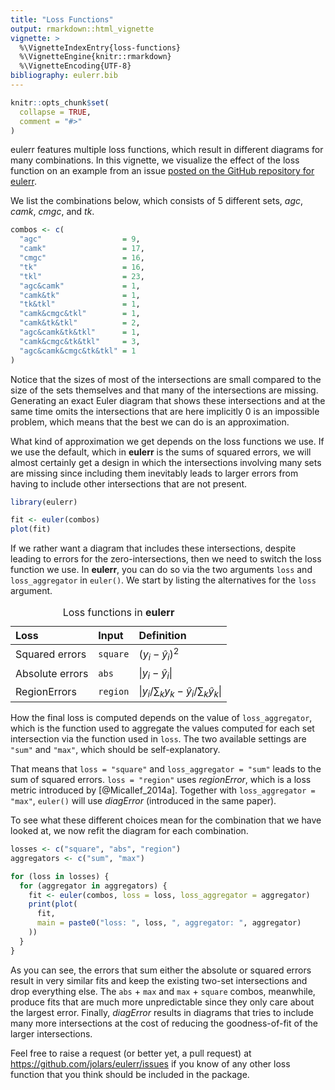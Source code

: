 ```yaml
---
title: "Loss Functions"
output: rmarkdown::html_vignette
vignette: >
  %\VignetteIndexEntry{loss-functions}
  %\VignetteEngine{knitr::rmarkdown}
  %\VignetteEncoding{UTF-8}
bibliography: eulerr.bib
---
```


```r
knitr::opts_chunk$set(
  collapse = TRUE,
  comment = "#>"
)
```

eulerr features multiple loss functions, which result in different diagrams
for many combinations. In this vignette, we visualize the effect of the loss
function on an example from an issue [posted on the GitHub repository for
eulerr](https://github.com/jolars/eulerr/issues/93).

We list the combinations below, which consists of 5 different sets,
*agc*, *camk*, *cmgc*, and *tk*.

```r
combos <- c(
  "agc"                  = 9,
  "camk"                 = 17,
  "cmgc"                 = 16,
  "tk"                   = 16,
  "tkl"                  = 23,
  "agc&camk"             = 1,
  "camk&tk"              = 1,
  "tk&tkl"               = 1,
  "camk&cmgc&tkl"        = 1,
  "camk&tk&tkl"          = 2,
  "agc&camk&tk&tkl"      = 1,
  "camk&cmgc&tk&tkl"     = 3,
  "agc&camk&cmgc&tk&tkl" = 1
)
```

Notice that the sizes of most of the intersections are small compared to the
size of the sets themselves and that many of the
intersections are missing. Generating an exact Euler diagram that shows these
intersections and at the same time omits the intersections that are here
implicitly 0 is an impossible problem, which means that the best
we can do is an approximation.

What kind of approximation we get depends on the loss functions we use.
If we use the default, which in **eulerr** is the sums of squared errors, we
will almost certainly get a design in which the intersections involving many
sets are missing since including them inevitably leads to larger errors from
having to include other intersections that are not present.

```r
library(eulerr)

fit <- euler(combos)
plot(fit)
```

If we rather want a diagram that includes these intersections, despite 
leading to errors for the zero-intersections, then we need to switch the loss
function we use. In **eulerr**, you can do so via the two arguments
`loss` and `loss_aggregator` in `euler()`. We start by listing the alternatives for
the `loss` argument.

Table: Loss functions in **eulerr**

Loss                     Input          Definition
----------------------   ------------   --------------------------------------------------------
Squared errors           `square`       $(y_i - \hat y_i)^2$
Absolute errors          `abs`          $|y_i - \hat y_i|$
RegionErrors             `region`       $\big|y_i/\sum_k y_k - \hat y_i / \sum_k \hat y_k \big|$

How the final loss is computed depends on the value of `loss_aggregator`, which
is the function used to aggregate the values computed for each set intersection
via the function used in `loss`. The two available settings are `"sum"` and
`"max"`, which should be self-explanatory. 

That means that `loss = "square"` and `loss_aggregator = "sum"` leads to the
sum of squared errors. `loss = "region"` uses *regionError*, which is a 
loss metric introduced by [@Micallef_2014a]. Together with
`loss_aggregator = "max"`, `euler()` will use *diagError*
(introduced in the same paper).

To see what these different choices mean for the combination that we have
looked at, we now refit the diagram for each combination.

```r
losses <- c("square", "abs", "region")
aggregators <- c("sum", "max")

for (loss in losses) {
  for (aggregator in aggregators) {
    fit <- euler(combos, loss = loss, loss_aggregator = aggregator)
    print(plot(
      fit,
      main = paste0("loss: ", loss, ", aggregator: ", aggregator)
    ))
  }
}
```

As you can see, the errors that sum either the absolute or squared errors
result in very similar fits and keep the existing two-set intersections and
drop everything else. The `abs` + `max` and `max` + `square` combos, meanwhile,
produce fits that are much more unpredictable since they only care about the
largest error. Finally, *diagError* results in diagrams that tries to include
many more intersections at the cost of reducing the goodness-of-fit of the
larger intersections.

Feel free to raise a request (or better yet, a pull request) at
<https://github.com/jolars/eulerr/issues> if you know of any other loss
function that you think should be included in the package.
